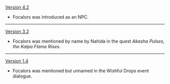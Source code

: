 {{Change History/Header}}
[[Version 4.2]]
* Focalors was introduced as an NPC.
----
[[Version 3.2]]
* Focalors was mentioned by name by Nahida in the quest ''Akasha Pulses, the Kalpa Flame Rises''.
----
[[Version 1.4]]
* Focalors was mentioned but unnamed in the Wishful Drops event dialogue.